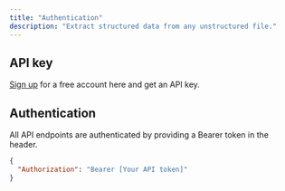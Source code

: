 ```yaml
---
title: "Authentication"
description: "Extract structured data from any unstructured file."
---
```


## API key

[Sign up](https://app.tile.run/auth/signup) for a free account here and get an API key.

## Authentication

All API endpoints are authenticated by providing a Bearer token in the header.

```json
{
  "Authorization": "Bearer [Your API token]"
}
```
